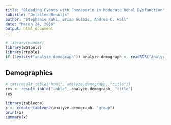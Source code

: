 ```yaml
---
title: "Bleeding Events with Enxoaparin in Moderate Renal Dysfunction"
subtitle: "Detailed Results"
author: "Stephanie Kuhl, Brian Gulbis, Andrea C. Hall"
date: "March 24, 2016"
output: html_document
---
```


```r
# library(pander)
library(BGTools)
library(rtable)
if (!exists("analyze.demograph")) analyze.demograph <- readRDS("Analysis/demographics.Rds")
```

## Demographics
```r
# cat(result_table("html", analyze.demograph, "title"))
res <- result_table("table", analyze.demograph, "title")
res
```

```r
library(tableone)
x <- create_tableone(analyze.demograph, "group")
print(x)
summary(x)
```

